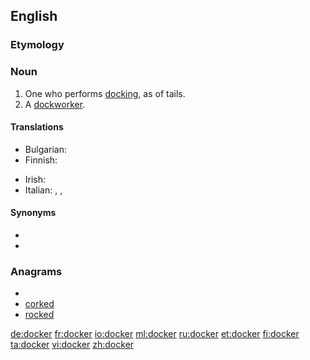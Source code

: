 ==English==

===Etymology===
{{suffix|dock|er}}

===Noun===
{{en-noun}}

# One who performs [[docking]], as of tails.
# A [[dockworker]].

====Translations====
{{trans-top}}
* Bulgarian: {{t|bg|докер|m}}
* Finnish: {{t+|fi|ahtaaja}}
{{trans-mid}}
* Irish: {{t-|ga|dugaire|m|xs=Irish}}
* Italian: {{t-|it|portuale|m}}, {{t-|it|scaricatore|m}}, {{t-|it|scaricatore di porto|m}}
{{trans-bottom}}

====Synonyms====
* {{l|en|longshoreman}}
* {{l|en|stevedore}}

===Anagrams===
* {{alphagram|cdekor}}
* [[corked#English|corked]]
* [[rocked#English|rocked]]

[[de:docker]]
[[fr:docker]]
[[io:docker]]
[[ml:docker]]
[[ru:docker]]
[[et:docker]]
[[fi:docker]]
[[ta:docker]]
[[vi:docker]]
[[zh:docker]]